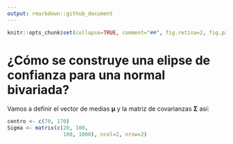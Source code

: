 ```yaml
---
output: rmarkdown::github_document
---
```


```r
knitr::opts_chunk$set(collapse=TRUE, comment="##", fig.retina=2, fig.path = "MyFigs/Figure-")
```

# ¿Cómo se construye una elipse de confianza para una normal bivariada?

Vamos a definir el vector de medias $\boldsymbol{\mu}$ y la matriz de covarianzas $\boldsymbol{\Sigma}$ así:

```r
centro <- c(70, 170)
Sigma <- matrix(c(20, 100,
                  100, 1000), ncol=2, nrow=2)
```

